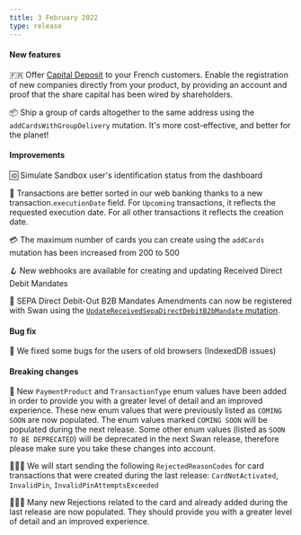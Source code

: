 ```yaml
---
title: 3 February 2022
type: release
---
```


<h4>New features</h4>

🇫🇷 Offer [Capital Deposit](/topics/capital-deposits) to your French customers. Enable the registration of new companies directly from your product, by providing an account and proof that the share capital has been wired by shareholders.

📦 Ship a group of cards altogether to the same address using the `addCardsWithGroupDelivery` mutation. It's more cost-effective, and better for the planet!

<h4>Improvements</h4>

🆔 Simulate Sandbox user's identification status from the dashboard

📅 Transactions are better sorted in our web banking thanks to a new transaction.`executionDate` field. For `Upcoming` transactions, it reflects the requested execution date. For all other transactions it reflects the creation date.

💳 The maximum number of cards you can create using the `addCards` mutation has been increased from 200 to 500

🪝 New webhooks are available for creating and updating Received Direct Debit Mandates

📝 SEPA Direct Debit-Out B2B Mandates Amendments can now be registered with Swan using the [`UpdateReceivedSepaDirectDebitB2bMandate` mutation](/topics/payments/direct-debit/guide-update-mandate).

<h4>Bug fix</h4>

📠 We fixed some bugs for the users of old browsers (IndexedDB issues)

<h4>Breaking changes</h4>

🏦 New `PaymentProduct` and `TransactionType` enum values have been added in order to provide you with a greater level of detail and an improved experience. These new enum values that were previously listed as `COMING SOON` are now populated. The enum values marked `COMING SOON` will be populated during the next release. Some other enum values (listed as `SOON TO BE DEPRECATED`) will be deprecated in the next Swan release, therefore please make sure you take these changes into account.

🙅🏼‍♂️ We will start sending the following `RejectedReasonCodes` for card transactions that were created during the last release: `CardNotActivated`, `InvalidPin`, `InvalidPinAttemptsExceeded`

🙅🏾‍♀️ Many new Rejections related to the card and already added during the last release are now populated. They should provide you with a greater level of detail and an improved experience.
